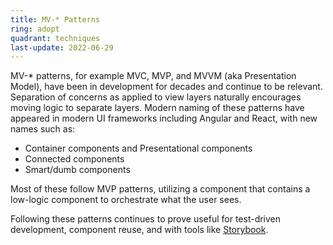 ```yaml
---
title: MV-* Patterns
ring: adopt
quadrant: techniques
last-update: 2022-06-29
---
```


MV-* patterns, for example MVC, MVP, and MVVM (aka Presentation Model), have been in development for decades and
continue to be relevant. Separation of concerns as applied to view layers naturally encourages moving logic to
separate layers. Modern naming of these patterns have appeared in modern UI frameworks including Angular and React,
with new names such as:

- Container components and Presentational components
- Connected components
- Smart/dumb components

Most of these follow MVP patterns, utilizing a component that contains a low-logic component to orchestrate what the
user sees.

Following these patterns continues to prove useful for test-driven development, component reuse, and with tools like
[Storybook](/radar/quadrant/tools/#storybook).